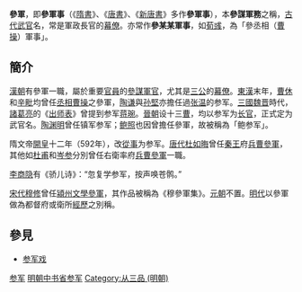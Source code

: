 {{主條目消歧義|本條目介紹的是一種官職。關於本條目的其他意義「參加軍隊」，請見[[入伍|入伍]]。}}

'''參軍'''，即'''參軍事'''（《[[隋書|隋書]]》、《[[唐書|唐書]]》、《[[新唐書|新唐書]]》多作'''參軍事'''），本'''參謀軍務'''之稱，[[古代|古代]][[武官|武官]]名，常是軍政長官的[[幕僚|幕僚]]。亦常作'''參某某軍事'''，如[[荀彧|荀彧]]，為「參丞相（[[曹操|曹操]]）軍事」。

==簡介==
[[漢朝|漢朝]]有參軍一職，屬於重要[[官員|官員]]的[[參謀|參謀]][[軍官|軍官]]，尤其是[[三公|三公]]的[[幕僚|幕僚]]。[[東漢|東漢]]末年，[[曹休|曹休]]和[[辛毗|辛毗]]均曾任[[丞相|丞相]][[曹操|曹操]]之參軍，[[陶谦|陶谦]]與[[孙堅|孙堅]]亦擔任過[[張溫_(東漢)|张温]]的参军。[[三國|三國]][[魏晋|魏晋]]時代，[[諸葛亮|諸葛亮]]的《[[出师表|出师表]]》曾提到参军[[蒋琬|蒋琬]]。[[晉朝|晉朝]]设十三[[曹_(官職)|曹]]，均以参军为[[长官|长官]]，正式定为武官名。[[陶渊明|陶渊明]]曾任镇军参军；[[鲍照|鲍照]]也因曾擔任參軍，故被稱為「鲍参军」。

隋文帝[[開皇|開皇]]十二年（592年），改[[從事|從事]]为参军。[[唐代|唐代]][[杜如晦|杜如晦]]曾任[[秦王|秦王]]府[[兵曹參軍|兵曹參軍]]，其他如[[杜甫|杜甫]]和[[岑参|岑参]]分別曾任右衛率府[[兵曹參軍|兵曹參軍]]一職。

[[李商隐|李商隐]]有《骄儿诗》：“忽复学参军，按声唤苍鹘。”

[[宋代|宋代]][[穆修|穆修]]曾任[[潁州|潁州]][[文學參軍|文學參軍]]，其作品被稱為《穆參軍集》。[[元朝|元朝]]不置。[[明代|明代]]以參軍做為都督府或衛所[[經歷|經歷]]之別稱。

==參見==
*[[参军戏|参军戏]]

[[Category:参军|]]
[[Category:明朝中书省参军|]]
[[Category:从三品_(明朝)|Category:从三品 (明朝)]]